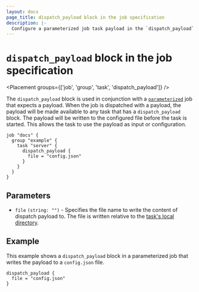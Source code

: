 ```yaml
---
layout: docs
page_title: dispatch_payload block in the job specification
description: |-
  Configure a parameterized job task payload in the `dispatch_payload` block of the Nomad job specification.
---
```


# `dispatch_payload` block in the job specification

<Placement groups={['job', 'group', 'task', 'dispatch_payload']} />

The `dispatch_payload` block is used in conjunction with a [`parameterized`][parameterized] job
that expects a payload. When the job is dispatched with a payload, the payload
will be made available to any task that has a `dispatch_payload` block. The
payload will be written to the configured file before the task is started. This
allows the task to use the payload as input or configuration.

```hcl
job "docs" {
  group "example" {
    task "server" {
      dispatch_payload {
        file = "config.json"
      }
    }
  }
}
```

## Parameters

- `file` `(string: "")` - Specifies the file name to write the content of
  dispatch payload to. The file is written relative to the [task's local
  directory][localdir].

## Example

This example shows a `dispatch_payload` block in a parameterized job that writes
the payload to a `config.json` file.

```hcl
dispatch_payload {
  file = "config.json"
}
```

[localdir]: /nomad/docs/reference/runtime-environment-settings#local
[parameterized]: /nomad/docs/job-specification/parameterized
